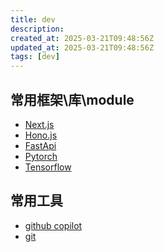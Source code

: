 ```yaml
---
title: dev
description: 
created_at: 2025-03-21T09:48:56Z
updated_at: 2025-03-21T09:48:56Z
tags: [dev]
---
```


## 常用框架\库\module

- [Next.js](https://nextjs.org/)
- [Hono.js](https://hono.dev/)
- [FastApi](https://fastapi.tiangolo.com/)
- [Pytorch](https://pytorch.org/)
- [Tensorflow](https://www.tensorflow.org/)

## 常用工具

- [github copilot](https://copilot.github.com/)
- [git](./git)
